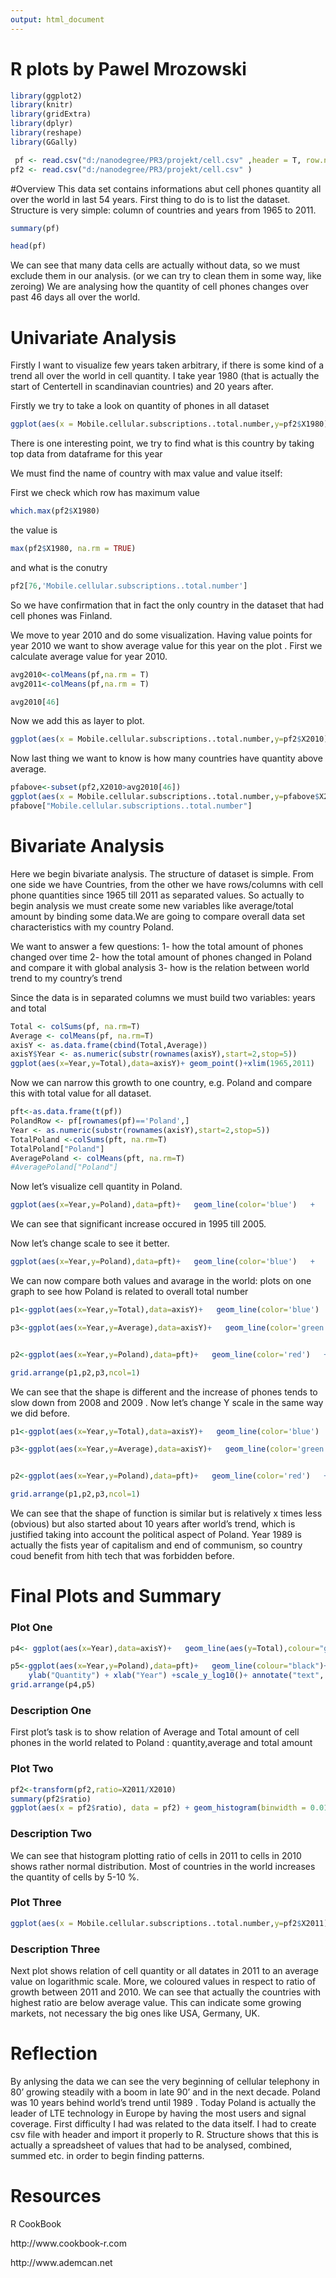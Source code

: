 ---
output: html_document
---
R plots by Pawel Mrozowski
========================================================

```{r echo=FALSE, message=FALSE, warning=FALSE, packages}

library(ggplot2)
library(knitr)
library(gridExtra)
library(dplyr)
library(reshape)
library(GGally)
```

```{r echo=FALSE, Load_the_Data}
 pf <- read.csv("d:/nanodegree/PR3/projekt/cell.csv" ,header = T, row.names=1)
pf2 <- read.csv("d:/nanodegree/PR3/projekt/cell.csv" )
```



#Overview
This data set contains informations abut cell phones quantity all over the world in last 54 years.
First thing to do is to list the dataset. Structure is very simple: column of countries and years from 1965 to 2011.

```{r echo=FALSE}
summary(pf)

head(pf)
```

We can see that many data cells are actually without data, so we must exclude them in our analysis. (or we can try to clean them in some way, like zeroing)
We are analysing how the quantity of cell phones changes over past 46 days all over the world.  

# Univariate Analysis
Firstly I want to visualize few years taken arbitrary, if there is some kind of a trend all over the world in cell quantity.
I take year 1980 (that is actually the start of Centertell in scandinavian countries) and 20 years after.

 

Firstly we try to take a look on quantity of phones in all dataset

```{r echo=FALSE,warning=FALSE}
ggplot(aes(x = Mobile.cellular.subscriptions..total.number,y=pf2$X1980), data =pf2) +geom_point()+scale_x_discrete(breaks=NULL) +ylab("Count") + xlab("Countries") 
```

There is one interesting point, we try to find what is this country by taking top data from dataframe for this year

We must find the name of country with max value and value itself:

First we check which row has maximum value
```{r echo=FALSE}

which.max(pf2$X1980)
```
the value is 
```{r echo=FALSE}
max(pf2$X1980, na.rm = TRUE)
```
and what is the conutry
```{r echo=FALSE,warning=FALSE}
pf2[76,'Mobile.cellular.subscriptions..total.number']
```


So we have confirmation that in fact the only country in the dataset that had cell phones was Finland.


We move to year 2010 and do some visualization. Having value points for year 2010 we want to show average value for this year on the plot . First we calculate average value for year 2010.
```{r echo=FALSE}
avg2010<-colMeans(pf,na.rm = T)
avg2011<-colMeans(pf,na.rm = T)
```
```{r echo=FALSE}
avg2010[46]
```
Now we add this as layer to plot.

```{r echo=FALSE,warning=FALSE}
ggplot(aes(x = Mobile.cellular.subscriptions..total.number,y=pf2$X2010), data =pf2) +geom_point()+  geom_smooth()+scale_y_log10()+xlab('country') + ylab('cell quantity in 2010') +geom_hline(y=avg2010[46], colour="red") +scale_x_discrete(breaks=NULL)
```

Now last thing we want to know is how many countries have quantity above average.

```{r echo=FALSE}
pfabove<-subset(pf2,X2010>avg2010[46])
ggplot(aes(x = Mobile.cellular.subscriptions..total.number,y=pfabove$X2010), data =pfabove) +geom_point()+  geom_smooth()+scale_y_log10()+xlab('country') + ylab('cell quantity in 2010 above average in the world') +geom_hline(y=avg2010[46], colour="red") +scale_x_discrete(breaks=NULL)
pfabove["Mobile.cellular.subscriptions..total.number"]
```


# Bivariate Analysis
Here we begin bivariate analysis. The structure of dataset is simple. From one side we have Countries, from the other we have rows/columns with cell phone quantities since 1965 till 2011 as separated values.
So actually to begin analysis we must create some new variables like average/total amount by binding some data.We are going to compare overall data set characteristics with my country Poland.

We want to answer a few questions:
1- how the total amount of phones changed over time
2- how the total amount of phones changed in Poland and compare it with global analysis
3- how is the relation between world trend to my country's trend



Since the data is in separated columns we must build two variables: years and total


```{r echo=FALSE}
Total <- colSums(pf, na.rm=T)
Average <- colMeans(pf, na.rm=T)
axisY <- as.data.frame(cbind(Total,Average))
axisY$Year <- as.numeric(substr(rownames(axisY),start=2,stop=5))
ggplot(aes(x=Year,y=Total),data=axisY)+ geom_point()+xlim(1965,2011)
```


Now we can narrow this growth to one country, e.g. Poland and compare this with total value for all dataset.
```{r echo=FALSE}
pft<-as.data.frame(t(pf))
PolandRow <- pf[rownames(pf)=='Poland',]
Year <- as.numeric(substr(rownames(axisY),start=2,stop=5))
TotalPoland <-colSums(pft, na.rm=T)
TotalPoland["Poland"]
AveragePoland <- colMeans(pft, na.rm=T)
#AveragePoland["Poland"]

```

Now let's visualize cell quantity in Poland. 
```{r echo=FALSE}
ggplot(aes(x=Year,y=Poland),data=pft)+   geom_line(color='blue')   +     xlim(1965,2011)
```

We can see that significant increase occured in 1995 till 2005.

Now let's change scale to see it better.

```{r echo=FALSE}
ggplot(aes(x=Year,y=Poland),data=pft)+   geom_line(color='blue')   +     xlim(1965,2011)+scale_y_log10()
```

We can now compare both values and avarage in the world: plots on one graph to see how Poland is related to overall total number
```{r echo=FALSE}
p1<-ggplot(aes(x=Year,y=Total),data=axisY)+   geom_line(color='blue')   +     xlim(1965,2011)  + ylab("Total quantity in the world") 

p3<-ggplot(aes(x=Year,y=Average),data=axisY)+   geom_line(color='green')   +     xlim(1965,2011)  + ylab("Average quantity in the world") 


p2<-ggplot(aes(x=Year,y=Poland),data=pft)+   geom_line(color='red')   +     xlim(1965,2011)+ ylab("Total quantity in Poland") 

grid.arrange(p1,p2,p3,ncol=1)
```

We can see that the shape is different and the increase of phones  tends to slow down from 2008 and 2009 . Now let's change Y scale in the same way we did before.

```{r echo=FALSE}
p1<-ggplot(aes(x=Year,y=Total),data=axisY)+   geom_line(color='blue')   +     xlim(1965,2011) +scale_y_log10() + ylab("Total quantity in the world") 

p3<-ggplot(aes(x=Year,y=Average),data=axisY)+   geom_line(color='green')   +     xlim(1965,2011)  +scale_y_log10()+ ylab("Average quantity in the world") 


p2<-ggplot(aes(x=Year,y=Poland),data=pft)+   geom_line(color='red')   +     xlim(1965,2011)+scale_y_log10()+ ylab("Total quantity in Poland") 

grid.arrange(p1,p2,p3,ncol=1)
```
 

We can see that the shape of function is similar but 
is relatively x times less (obvious) but also started about 10 years after world's trend, which is justified taking into account the political aspect of Poland. Year 1989 is actually the fists year of capitalism and end of communism, so country coud benefit from hith tech that was forbidden before.  






# Final Plots and Summary

### Plot One


```{r echo=FALSE,warning=FALSE}
p4<- ggplot(aes(x=Year),data=axisY)+   geom_line(aes(y=Total),colour="green")+   geom_point(aes(y=Average),colour="red")   +     xlim(1980,2011) + ggtitle('Total and Average per Year of Cell Phone Owned in the world')+     ylab("Quantity") + xlab("Year") +scale_y_log10()+ annotate("text", x = 2005, y = 1e+06, label = "average",color="red")+ annotate("text", x = 2005, y = 1e+09, label = "total",color="green")

p5<-ggplot(aes(x=Year,y=Poland),data=pft)+   geom_line(colour="black")+   geom_hline(aes(y=AveragePoland["Poland"]),colour="red")   +     xlim(1980,2011) + ggtitle('Quantity and Average quantity per Year of Cell Phone Owned in Poland')+
    ylab("Quantity") + xlab("Year") +scale_y_log10()+ annotate("text", x = 2005, y = 1e+01, label = "average",color="red")+ annotate("text", x = 2005, y = 1e+08, label = "quantity",color="black")
grid.arrange(p4,p5)
```

### Description One
First plot's task is to show relation of Average and Total amount of cell phones in the world related to Poland : quantity,average and total amount

### Plot Two

```{r echo=FALSE,warning=FALSE, Plot_Two}
pf2<-transform(pf2,ratio=X2011/X2010)
summary(pf2$ratio)
ggplot(aes(x = pf2$ratio), data = pf2) + geom_histogram(binwidth = 0.01)+ggtitle('Ratio of cell quantity  2011 vs. 2010 in the world. ')+     ylab("Count") + xlab("Ratio") 

```

### Description Two
We can see that histogram plotting ratio of cells in 2011 to cells in 2010 shows rather normal distribution. Most of countries in the world increases the quantity of cells by 5-10 %.

### Plot Three


```{r echo=FALSE,warning=FALSE,Plot_Three}

ggplot(aes(x = Mobile.cellular.subscriptions..total.number,y=pf2$X2011), data =pf2  )+scale_x_discrete(breaks=NULL) +geom_point(aes(color=ratio),alpha=1/2,shape = 15,                                                                                                        size = 4)+  scale_y_log10()+ggtitle('Quantity cell in 2011 in the world, related to average world value ')+     ylab("Quantity of cells") + xlab("Countries")  +geom_hline(y=avg2010[46], colour="red")+ annotate("text", x = "Poland", y = 1e+10, label = "average value of cells in 2010",color="red")
```

### Description Three
Next plot shows relation of cell quantity or all datates  in 2011 to an average value on logarithmic scale. More, we coloured values in respect to ratio of growth between 2011 and 2010. We can see that actually the countries with highest ratio are below average value. This can indicate some growing markets, not necessary the big ones like USA, Germany, UK.

# Reflection
By anlysing the data we can see the very beginning of cellular telephony in 80' growing steadily with a boom in 
late 90' and in the next decade. Poland was 10 years behind world's trend until 1989 . Today Poland is actually the leader of LTE technology in Europe by having the most users and signal coverage. First difficulty I had was related to the data itself. I had to create csv file with header and  import it properly to R. Structure shows that this is actually a spreadsheet of values that had to be analysed, combined, summed etc. in order to begin finding patterns. 

# Resources
R CookBook

http://www.cookbook-r.com

http://www.ademcan.net
